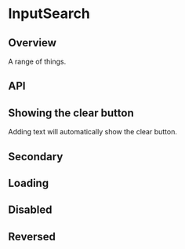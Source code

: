 
<Meta of={InputSearchStories} />

# InputSearch

<ResourceLinks
  sourceCode="https://github.com/cultureamp/kaizen-design-system/tree/main/packages/components/src/Input/InputSearch"
  className="!mb-8"
/>

<KAIOInstallation exportNames="InputSearch" />

## Overview

A range of things.

<Canvas of={InputSearchStories.Playground} />
<Controls of={InputSearchStories.Playground} />

## API

## Showing the clear button
Adding text will automatically show the clear button.

<Canvas of={InputSearchStories.Filled} />

## Secondary

<Canvas of={InputSearchStories.Secondary} />

## Loading

<Canvas of={InputSearchStories.Loading} />

## Disabled

<Canvas of={InputSearchStories.Disabled} />

## Reversed

<Canvas of={InputSearchStories.Reversed} />
